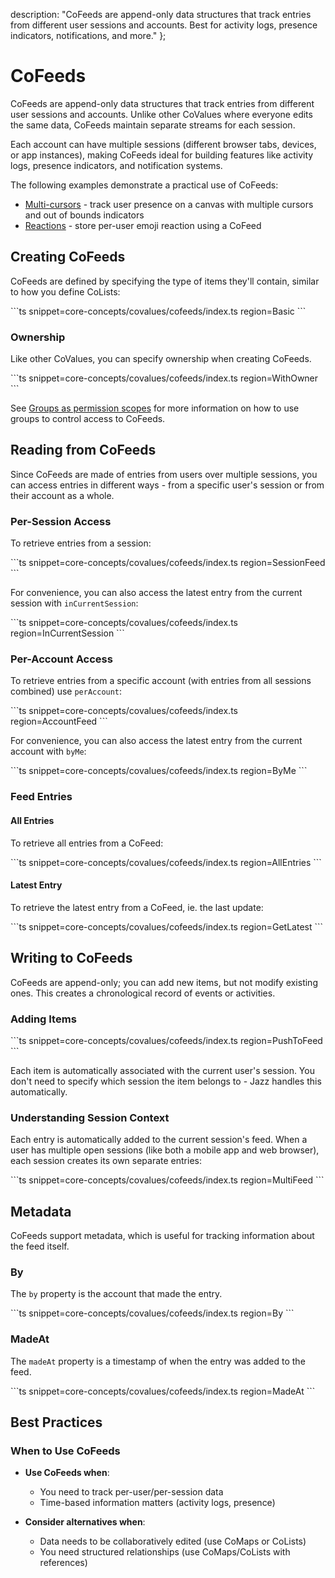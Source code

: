   description: "CoFeeds are append-only data structures that track entries from different user sessions and accounts. Best for activity logs, presence indicators, notifications, and more."
};


# CoFeeds

CoFeeds are append-only data structures that track entries from different user sessions and accounts. Unlike other CoValues where everyone edits the same data, CoFeeds maintain separate streams for each session.

Each account can have multiple sessions (different browser tabs, devices, or app instances), making CoFeeds ideal for building features like activity logs, presence indicators, and notification systems.

The following examples demonstrate a practical use of CoFeeds:
- [Multi-cursors](https://github.com/garden-co/jazz/tree/main/examples/multi-cursors) - track user presence on a canvas with multiple cursors and out of bounds indicators
- [Reactions](https://github.com/garden-co/jazz/tree/main/examples/reactions) - store per-user emoji reaction using a CoFeed

## Creating CoFeeds

CoFeeds are defined by specifying the type of items they'll contain, similar to how you define CoLists:

<CodeGroup>
```ts snippet=core-concepts/covalues/cofeeds/index.ts region=Basic
```
</CodeGroup>

### Ownership

Like other CoValues, you can specify ownership when creating CoFeeds.

<CodeGroup>
```ts snippet=core-concepts/covalues/cofeeds/index.ts region=WithOwner
```
</CodeGroup>

 See [Groups as permission scopes](/docs/permissions-and-sharing/overview) for more information on how to use groups to control access to CoFeeds.

## Reading from CoFeeds

Since CoFeeds are made of entries from users over multiple sessions, you can access entries in different ways - from a specific user's session or from their account as a whole.

### Per-Session Access

To retrieve entries from a session:

<CodeGroup>
```ts snippet=core-concepts/covalues/cofeeds/index.ts region=SessionFeed
```
</CodeGroup>

For convenience, you can also access the latest entry from the current session with `inCurrentSession`:

<CodeGroup>
```ts snippet=core-concepts/covalues/cofeeds/index.ts region=InCurrentSession
```
</CodeGroup>

### Per-Account Access

To retrieve entries from a specific account (with entries from all sessions combined) use `perAccount`:

<CodeGroup>
```ts snippet=core-concepts/covalues/cofeeds/index.ts region=AccountFeed
```
</CodeGroup>

For convenience, you can also access the latest entry from the current account with `byMe`:

<CodeGroup>
```ts snippet=core-concepts/covalues/cofeeds/index.ts region=ByMe
```
</CodeGroup>

### Feed Entries

#### All Entries

To retrieve all entries from a CoFeed:

<CodeGroup>
```ts snippet=core-concepts/covalues/cofeeds/index.ts region=AllEntries
```
</CodeGroup>

#### Latest Entry

To retrieve the latest entry from a CoFeed, ie. the last update:

<CodeGroup>
```ts snippet=core-concepts/covalues/cofeeds/index.ts region=GetLatest
```
</CodeGroup>

## Writing to CoFeeds

CoFeeds are append-only; you can add new items, but not modify existing ones. This creates a chronological record of events or activities.

### Adding Items

<CodeGroup>
```ts snippet=core-concepts/covalues/cofeeds/index.ts region=PushToFeed
```
</CodeGroup>

Each item is automatically associated with the current user's session. You don't need to specify which session the item belongs to - Jazz handles this automatically.

### Understanding Session Context

Each entry is automatically added to the current session's feed. When a user has multiple open sessions (like both a mobile app and web browser), each session creates its own separate entries:

<CodeGroup>
```ts snippet=core-concepts/covalues/cofeeds/index.ts region=MultiFeed
```
</CodeGroup>

## Metadata

CoFeeds support metadata, which is useful for tracking information about the feed itself.

### By

The `by` property is the account that made the entry.

<CodeGroup>
```ts snippet=core-concepts/covalues/cofeeds/index.ts region=By
```
</CodeGroup>

### MadeAt

The `madeAt` property is a timestamp of when the entry was added to the feed.

<CodeGroup>
```ts snippet=core-concepts/covalues/cofeeds/index.ts region=MadeAt
```
</CodeGroup>

## Best Practices

### When to Use CoFeeds

- **Use CoFeeds when**:
  - You need to track per-user/per-session data
  - Time-based information matters (activity logs, presence)

- **Consider alternatives when**:
  - Data needs to be collaboratively edited (use CoMaps or CoLists)
  - You need structured relationships (use CoMaps/CoLists with references)
